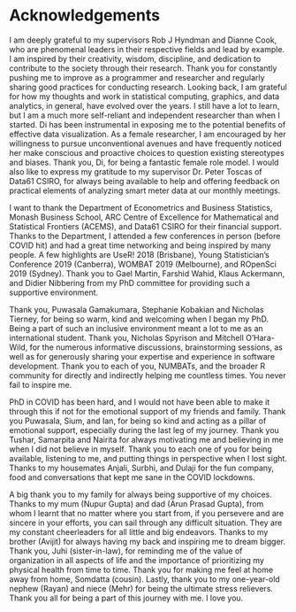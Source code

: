 # Acknowledgements {-#ch-thanks}


<!-- - supervisors -->

I am deeply grateful to my supervisors Rob J Hyndman and Dianne Cook, who are phenomenal leaders in their respective fields and lead by example. I am inspired by their creativity, wisdom, discipline, and dedication to contribute to the society through their research. Thank you for constantly pushing me to improve as a programmer and researcher and regularly sharing good practices for conducting research. Looking back, I am grateful for how my thoughts and work in statistical computing, graphics, and data analytics, in general, have evolved over the years. I still have a lot to learn, but I am a much more self-reliant and independent researcher than when I started. Di has been instrumental in exposing me to the potential benefits of effective data visualization. As a female researcher, I am encouraged by her willingness to pursue unconventional avenues and have frequently noticed her make conscious and proactive choices to question existing stereotypes and biases. Thank you, Di, for being a fantastic female role model. I would also like to express my gratitude to my supervisor Dr. Peter Toscas of Data61 CSIRO, for always being available to help and offering feedback on practical elements of analyzing smart meter data at our monthly meetings.


<!-- - Department and conferences -->

I want to thank the Department of Econometrics and Business Statistics, Monash Business School, ARC Centre of Excellence for Mathematical and Statistical Frontiers (ACEMS), and Data61 CSIRO for their financial support. Thanks to the Department, I attended a few conferences in person (before COVID hit) and had a great time networking and being inspired by many people. A few highlights are UseR! 2018 (Brisbane), Young Statistician's Conference 2019 (Canberra), WOMBAT 2019 (Melbourne), and ROpenSci 2019 (Sydney). Thank you to Gael Martin, Farshid Wahid, Klaus Ackermann, and Didier Nibbering from my PhD committee for providing such a supportive environment.


 <!-- - PhD friends and R community -->
Thank you, Puwasala Gamakumara, Stephanie Kobakian and Nicholas Tierney, for being so warm, kind and welcoming when I began my PhD. Being a part of such an inclusive environment meant a lot to me as an international student. Thank you, Nicholas Spyrison and Mitchell O'Hara-Wild, for the numerous informative discussions, brainstorming sessions, as well as for generously sharing your expertise and experience in software development. Thank you to each of you, NUMBATs, and the broader R community for directly and indirectly helping me countless times. You never fail to inspire me.

<!-- - Friends -->

PhD in COVID has been hard, and I would not have been able to make it through this if not for the emotional support of my friends and family. Thank you Puwasala, Sium, and Ian, for being so kind and acting as a pillar of emotional support, especially during the last leg of my journey. Thank you Tushar, Samarpita and Nairita for always motivating me and believing in me when I did not believe in myself. Thank you to each one of you for being available, listening to me, and putting things in perspective when I lost sight. Thanks to my housemates Anjali, Surbhi, and Dulaji for the fun company, food and conversations that kept me sane in the COVID lockdowns.


<!-- - Family -->

A big thank you to my family for always being supportive of my choices. Thanks to my mum (Nupur Gupta) and dad (Arun Prasad Gupta), from whom I learnt that no matter where you start from, if you persevere and are sincere in your efforts, you can sail through any difficult situation. They are my constant cheerleaders for all little and big endeavors. Thanks to my brother (Avijit) for always having my back and inspiring me to dream bigger. Thank you, Juhi (sister-in-law), for reminding me of the value of organization in all aspects of life and the importance of prioritizing my physical health from time to time.
Thank you for making me feel at home away from home, Somdatta (cousin). Lastly, thank you to my one-year-old nephew (Rayan) and niece (Mehr) for being the ultimate stress relievers. Thank you all for being a part of this journey with me. I love you.

<!-- add people who are helping you with proofreading -->
<!-- Although the journey is coming to an end, you wish to take these life learnings forward -->
<!-- add Earo and Stuart that you followed their model of workflow and templates, using the power of reproducible and accessible  research -->
